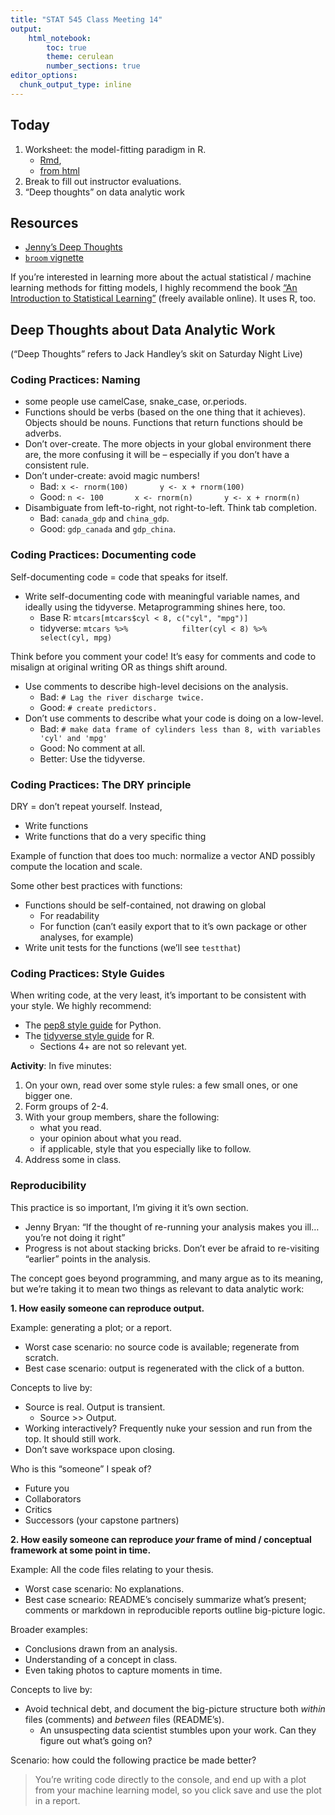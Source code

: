 ```yaml
---
title: "STAT 545 Class Meeting 14"
output:
    html_notebook:
        toc: true
        theme: cerulean
        number_sections: true
editor_options: 
  chunk_output_type: inline
---
```


## Today

1. Worksheet: the model-fitting paradigm in R.
    - [Rmd](https://github.com/STAT545-UBC/Classroom/blob/master/notes/cm014-exercise.Rmd), 
    - [from html](http://stat545.com/Classroom/notes/cm014-exercise.nb.html)
2. Break to fill out instructor evaluations.
3. "Deep thoughts" on data analytic work

## Resources

- [Jenny's Deep Thoughts](https://www.slideshare.net/jenniferbryan5811/cm002-deep-thoughts)
- [`broom` vignette](https://cran.r-project.org/web/packages/broom/vignettes/broom.html)

If you're interested in learning more about the actual statistical / machine learning methods for fitting models, I highly recommend the book ["An Introduction to Statistical Learning"](https://www-bcf.usc.edu/~gareth/ISL/) (freely available online). It uses R, too.

## Deep Thoughts about Data Analytic Work

("Deep Thoughts" refers to Jack Handley's skit on Saturday Night Live)

### Coding Practices: Naming

- some people use camelCase, snake_case, or.periods.
- Functions should be verbs (based on the one thing that it achieves). Objects should be nouns. Functions that return functions should be adverbs. 
- Don't over-create. The more objects in your global environment there are, the more confusing it will be -- especially if you don't have a consistent rule.
- Don't under-create: avoid magic numbers!
    - Bad: 
        ```
        x <- rnorm(100)
        y <- x + rnorm(100)
        ```
    - Good:
        ```
        n <- 100
        x <- rnorm(n)
        y <- x + rnorm(n)
        ```
- Disambiguate from left-to-right, not right-to-left. Think tab completion.
    - Bad: `canada_gdp` and `china_gdp`. 
    - Good: `gdp_canada` and `gdp_china`.

### Coding Practices: Documenting code 

Self-documenting code = code that speaks for itself. 

- Write self-documenting code with meaningful variable names, and ideally using the tidyverse. Metaprogramming shines here, too.
    - Base R: 
        ```
        mtcars[mtcars$cyl < 8, c("cyl", "mpg")]
        ```
    - tidyverse: 
        ```
        mtcars %>% 
            filter(cyl < 8) %>% 
            select(cyl, mpg)
        ```

Think before you comment your code! It's easy for comments and code to misalign at original writing OR as things shift around. 

- Use comments to describe high-level decisions on the analysis.
    - Bad: 
        ```
        # Lag the river discharge twice.
        ```
    - Good: 
        ```
        # create predictors.
        ```
- Don't use comments to describe what your code is doing on a low-level.
    - Bad: 
        ```
        # make data frame of cylinders less than 8, with variables 'cyl' and 'mpg'
        ```
    - Good: No comment at all.
    - Better: Use the tidyverse.

### Coding Practices: The DRY principle

DRY = don't repeat yourself. Instead,

- Write functions
- Write functions that do a very specific thing

Example of function that does too much: normalize a vector AND possibly compute the location and scale.

Some other best practices with functions:

- Functions should be self-contained, not drawing on global
    - For readability
    - For function (can't easily export that to it's own package or other analyses, for example)
- Write unit tests for the functions (we'll see `testthat`)

### Coding Practices: Style Guides

When writing code, at the very least, it's important to be consistent with your style. We highly recommend:

- The [pep8 style guide](https://www.python.org/dev/peps/pep-0008/?) for Python.
- The [tidyverse style guide](http://style.tidyverse.org/) for R. 
    - Sections 4+ are not so relevant yet.

__Activity__: In five minutes:

1. On your own, read over some style rules: a few small ones, or one bigger one.  
2. Form groups of 2-4.
3. With your group members, share the following:
    - what you read.
    - your opinion about what you read.
    - if applicable, style that you especially like to follow.
4. Address some in class. 

### Reproducibility

This practice is so important, I'm giving it it's own section. 

- Jenny Bryan: "If the thought of re-running your analysis makes you ill... you're not doing it right"
- Progress is not about stacking bricks. Don't ever be afraid to re-visiting "earlier" points in the analysis.

The concept goes beyond programming, and many argue as to its meaning, but we're taking it to mean two things as relevant to data analytic work:

__1\. How easily someone can reproduce output.__

Example: generating a plot; or a report.

- Worst case scenario: no source code is available; regenerate from scratch. 
- Best case scenario: output is regenerated with the click of a button.

Concepts to live by:

- Source is real. Output is transient. 
    - Source >> Output.
- Working interactively? Frequently nuke your session and run from the top. It should still work. 
- Don't save workspace upon closing.

Who is this "someone" I speak of?

- Future you
- Collaborators
- Critics
- Successors (your capstone partners)

__2\. How easily someone can reproduce _your_ frame of mind / conceptual framework at some point in time.__

Example: All the code files relating to your thesis.

- Worst case scenario: No explanations.
- Best case scneario: README's concisely summarize what's present; comments or markdown in reproducible reports outline big-picture logic. 

Broader examples: 

- Conclusions drawn from an analysis. 
- Understanding of a concept in class. 
- Even taking photos to capture moments in time.

Concepts to live by:

- Avoid technical debt, and document the big-picture structure both _within_ files (comments) and _between_ files (README's).
    - An unsuspecting data scientist stumbles upon your work. Can they figure out what's going on?


Scenario: how could the following practice be made better?

> You're writing code directly to the console, and end up with a plot from your machine learning model, so you click save and use the plot in a report.

